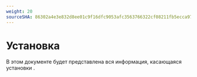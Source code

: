 ```yaml
---
weight: 20
sourceSHA: 86302a4e3e832d8ee01c9f16dfc9053afc3563766322cf08211fb5ecca971350
---
```


# Установка

В этом документе будет представлена вся информация, касающаяся установки <Term name="productShort" />.

<Overview overviewHeaders={[]} />
